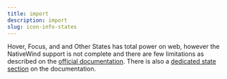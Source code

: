 ```yaml
---
title: import
description: import
slug: icon-info-states
---
```


Hover, Focus, and and Other States has total power on web, however the NativeWind support is not complete and there are few limitations as described on the [official documentation](https://www.nativewind.dev/core-concepts/states).
There is also a [dedicated state section](/docs/state-management) on the documentation.
